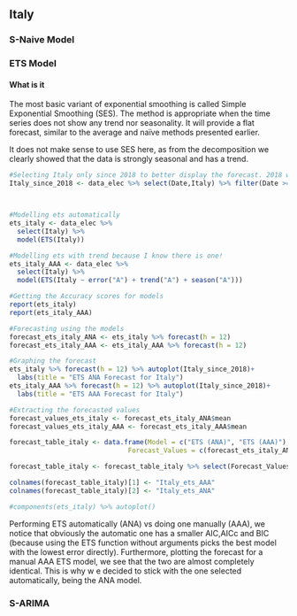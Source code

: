 
## Italy 

### S-Naive Model









### ETS Model 

#### What is it

The most basic variant of exponential smoothing is called Simple Exponential Smoothing (SES). The method is appropriate when the time series does not show any trend nor seasonality. It will provide a flat forecast, similar to the average and naïve methods presented earlier.

It does not make sense to use SES here, as from the decomposition we clearly showed that the data is strongly seasonal and has a trend.

```r
#Selecting Italy only since 2018 to better display the forecast. 2018 will both show the trend BEFORE covid + improve display 
Italy_since_2018 <- data_elec %>% select(Date,Italy) %>% filter(Date >= as.Date("2018-01-01"))



#Modelling ets automatically
ets_italy <- data_elec %>%
  select(Italy) %>%
  model(ETS(Italy))

#Modelling ets with trend because I know there is one! 
ets_italy_AAA <- data_elec %>%
  select(Italy) %>%
  model(ETS(Italy ~ error("A") + trend("A") + season("A")))

#Getting the Accuracy scores for models
report(ets_italy)
report(ets_italy_AAA)

#Forecasting using the models
forecast_ets_italy_ANA <- ets_italy %>% forecast(h = 12)
forecast_ets_italy_AAA <- ets_italy_AAA %>% forecast(h = 12)

#Graphing the forecast
ets_italy %>% forecast(h = 12) %>% autoplot(Italy_since_2018)+
  labs(title = "ETS ANA Forecast for Italy")
ets_italy_AAA %>% forecast(h = 12) %>% autoplot(Italy_since_2018)+
  labs(title = "ETS AAA Forecast for Italy")

#Extracting the forecasted values
forecast_values_ets_italy <- forecast_ets_italy_ANA$mean
forecast_values_ets_italy_AAA <- forecast_ets_italy_AAA$mean

forecast_table_italy <- data.frame(Model = c("ETS (ANA)", "ETS (AAA)"),
                              Forecast_Values = c(forecast_ets_italy_ANA, forecast_ets_italy_AAA))

forecast_table_italy <- forecast_table_italy %>% select(Forecast_Values..mean,Forecast_Values..mean.1)

colnames(forecast_table_italy)[1] <- "Italy_ets_AAA"
colnames(forecast_table_italy)[2] <- "Italy_ets_ANA"

#components(ets_italy) %>% autoplot()
```

Performing ETS automatically (ANA) vs doing one manually (AAA), we notice that obviously the automatic one has a smaller AIC,AICc and BIC (because using the ETS function without arguments picks the best model with the lowest error directly). Furthermore, plotting the forecast for a manual AAA ETS model, we see that the two are almost completely identical. This is why w   e decided to stick with the one selected automatically, being the ANA model. 



### S-ARIMA



